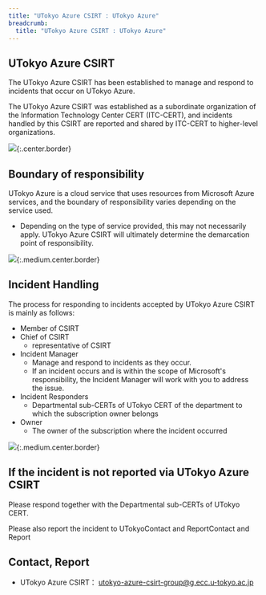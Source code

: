 ```yaml
---
title: "UTokyo Azure CSIRT : UTokyo Azure"
breadcrumb:
  title: "UTokyo Azure CSIRT : UTokyo Azure"
---
```


## UTokyo Azure CSIRT

The UTokyo Azure CSIRT has been established to manage and respond to incidents that occur on UTokyo Azure.

The UTokyo Azure CSIRT was established as a subordinate organization of the Information Technology Center CERT (ITC-CERT), and incidents handled by this CSIRT are reported and shared by ITC-CERT to higher-level organizations.

![](img/03_csirt3.png){:.center.border}

## Boundary of responsibility

UTokyo Azure is a cloud service that uses resources from Microsoft Azure services, and the boundary of responsibility varies depending on the service used.
- Depending on the type of service provided, this may not necessarily apply. UTokyo Azure CSIRT will ultimately determine the demarcation point of responsibility.

![](img/01_csirt1.png){:.medium.center.border}

## Incident Handling

The process for responding to incidents accepted by UTokyo Azure CSIRT is mainly as follows:

- Member of CSIRT
- Chief of CSIRT
  - representative of CSIRT
- Incident Manager
  - Manage and respond to incidents as they occur.
  - If an incident occurs and is within the scope of Microsoft's responsibility, the Incident Manager will work with you to address the issue.
- Incident Responders
  - Departmental sub-CERTs of UTokyo CERT of the department to which the subscription owner belongs
- Owner
  - The owner of the subscription where the incident occurred

![](img/02_csirt2.png){:.medium.center.border}

## If the incident is not reported via UTokyo Azure CSIRT

Please respond together with the Departmental sub-CERTs of UTokyo CERT.

Please also report the incident to UTokyoContact and ReportContact and Report

## Contact, Report

- UTokyo Azure CSIRT： utokyo-azure-csirt-group@g.ecc.u-tokyo.ac.jp
